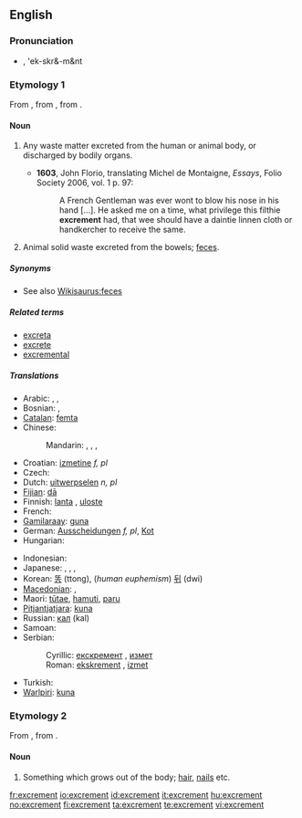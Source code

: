 ==English==

===Pronunciation===
* {{IPA|/'ɛkskɹəmənt/}}, 'ek-skr&-m&nt

===Etymology 1===
From {{etyl|fr}} {{term|excrément}}, from {{etyl|la}} {{term|excrementum|excrēmentum}}, from {{term|excernere||to excrete}}.

====Noun====
{{en-noun}}

# {{archaic}} Any waste matter excreted from the human or animal body, or discharged by bodily organs.
#* '''1603''', John Florio, translating Michel de Montaigne, ''Essays'', Folio Society 2006, vol. 1 p. 97:
#*: A French Gentleman was ever wont to blow his nose in his hand [...].  He asked me on a time, what privilege this filthie '''excrement''' had, that wee should have a daintie linnen cloth or handkercher to receive the same.
# {{context|now|_|specifically}} Animal solid waste excreted from the bowels; [[feces]].

=====Synonyms=====
* See also [[Wikisaurus:feces]]

=====Related terms=====
* [[excreta]]
* [[excrete]]
* [[excremental]]

=====Translations=====
{{trans-top|animal solid waste}}
* Arabic: {{t|ar|غائط|m|tr=ghā'iT|sc=Arab}},  {{t|ar|براز|m|tr=birāz|sc=Arab}},  {{t|ar|خراء|m|tr=khirāʼ|sc=Arab}}
* Bosnian: {{t-|bs|ekskrement|m}}, {{t-|bs|izmet|m}}
* [[Catalan]]: [[femta]] {{f}}
* Chinese:
*: Mandarin: {{t-|cmn|大便|tr=dàbiàn|sc=Hani|xs=Mandarin}},  {{t-|cmn|屎|tr=shǐ|sc=Hani|xs=Mandarin}},  {{t-|cmn|糞|sc=Hani|xs=Mandarin}},  {{t-|cmn|粪|tr=fèn|sc=Hani|xs=Mandarin}}
* Croatian: [[izmetine]] ''f, pl''
* Czech: {{t-|cs|výkal|m}}
* Dutch: [[uitwerpselen]] ''n, pl''
* [[Fijian]]: [[dā]]
* Finnish: [[lanta]] {{italbrac|animal excrement}}, [[uloste]] {{italbrac|human excrement}}
* French: {{t|fr|excrément|m}}
* [[Gamilaraay]]: [[guna]]
* German: [[Ausscheidungen]] ''f, pl'', [[Kot]] {{m}}
* Hungarian: {{t+|hu|ürülék}}
{{trans-mid}}
* Indonesian: {{t+|id|tahi|xs=Indonesian}}
* Japanese: {{t-|ja|大便|tr=daiben|sc=Jpan}},  {{t|ja|うんこ|tr=unko|sc=Jpan}},  {{t+|ja|糞|tr=くそ, kuso|sc=Jpan}},  {{t-|ja|ふん|tr=fun|sc=Jpan}}
* Korean: [[똥]] (ttong), (''human euphemism'') [[뒤]] (dwi)
* [[Macedonian]]: {{t-|mk|измет|m|tr=ízmet|sc=Cyrl|xs=Macedonian}},  {{t-|mk|екскремент|m|tr=ekskremént|sc=Cyrl|xs=Macedonian}}
* Maori: [[tūtae]], [[hamuti]], [[paru]]
* [[Pitjantjatjara]]: [[kuna]]
* Russian: [[кал]] (kal) {{m}}
* Samoan: {{t-|sm|tae|xs=Samoan}}
* Serbian:
*: Cyrillic: [[екскремент#Serbian|екскремент]] {{m}}, [[измет#Serbian|измет]] {{m}}
*: Roman: [[ekskrement#Serbian|ekskrement]] {{m}}, [[izmet#Serbian|izmet]] {{m}}
* Turkish: {{t+|tr|dışkı}}
* [[Warlpiri]]: [[kuna]]
{{trans-bottom}}

===Etymology 2===
From {{etyl|la}} {{term|excrementum|excrēmentum}}, from {{term|excrescere|excrēscere|to grow out}}.

====Noun====
{{en-noun}}

# {{obsolete}} Something which grows out of the body; [[hair]], [[nails]] etc.

[[fr:excrement]]
[[io:excrement]]
[[id:excrement]]
[[it:excrement]]
[[hu:excrement]]
[[no:excrement]]
[[fi:excrement]]
[[ta:excrement]]
[[te:excrement]]
[[vi:excrement]]